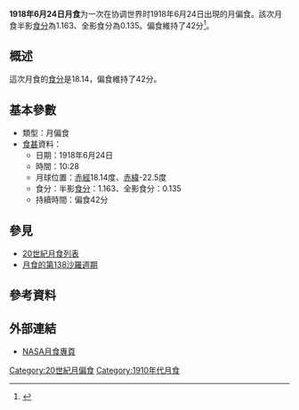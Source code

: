 {{vfd|沒有足夠的可靠資料來源能夠讓這個條目符合[[Wikipedia:關注度|Wikipedia:關注度]]中的標準|date=2022/06/08}}
{{Notability|time=2022-05-09T07:48:54+00:00}}
{{Infobox lunar eclipse
| date        = 1918年6月24日
| time        = 10:28
| nature     = 月偏食
| saros       = 138
| gamma           = 0.940
| magnitude      = 半影食分：1.163<br/>全影食分：0.135
| par_duration   = 42分
| tot_duration    = 
| chart               = Lunar eclipse chart close-1918Jun24.png
}}
'''1918年6月24日月食'''为一次在协调世界时1918年6月24日出現的月偏食。該次月食半影[[食分|食分]]為1.163、全影食分為0.135。偏食維持了42分<ref name="nasa_catalog_list">{{cite web|url=http://eclipse.gsfc.nasa.gov/LEcat/LE1901-2000.html|title=Lunar Eclipses: 1901 to 2000|language=en|publisher=[[NASA|NASA]]|archiveurl=https://web.archive.org/web/20080331031357/http://eclipse.gsfc.nasa.gov/LEcat/LE1901-2000.html|archivedate=2008-03-31|deadurl=yes|accessdate=2018-12-10}}</ref>。

== 概述 ==
這次月食的[[食分|食分]]是18.14，偏食維持了42分。

== 基本參數 ==
{{NoteUTC}}
* 類型：月偏食
*[[食甚|食甚]]資料：
** 日期：1918年6月24日
** 時間：10:28
** 月球位置：[[赤經|赤經]]18.14度、[[赤緯|赤緯]]-22.5度
** 食分：半影[[食分|食分]]：1.163、全影食分：0.135
** 持續時間：偏食42分

== 參見 ==
{{portal box|天文學}}
* [[20世紀月食列表|20世紀月食列表]]
* [[月食的第138沙羅週期|月食的第138沙羅週期]]

== 參考資料 ==
{{reflist}}

== 外部連結 ==
* [http://eclipse.gsfc.nasa.gov/lunar.html NASA月食專頁]{{Wayback|url=http://eclipse.gsfc.nasa.gov/lunar.html |date=20181231235927 }}{{en icon}}
{{Lunar-eclipse-stub}}
{{月食}}

[[Category:20世紀月偏食|Category:20世紀月偏食]]
[[Category:1910年代月食|Category:1910年代月食]]